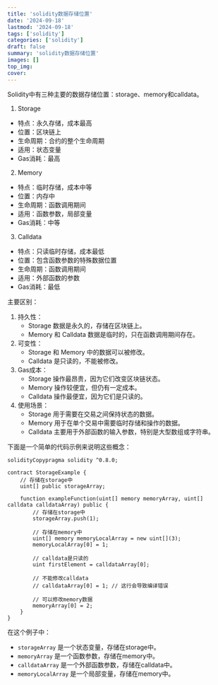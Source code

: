```yaml
---
title: 'solidity数据存储位置'
date: '2024-09-18'
lastmod: '2024-09-18'
tags: ['solidity']
categories: ['solidity']
draft: false
summary: 'solidity数据存储位置'
images: []
top_img: 
cover: 
---
```



Solidity中有三种主要的数据存储位置：storage、memory和calldata。

1. Storage

- 特点：永久存储，成本最高
- 位置：区块链上
- 生命周期：合约的整个生命周期
- 适用：状态变量
- Gas消耗：最高

2. Memory

- 特点：临时存储，成本中等
- 位置：内存中
- 生命周期：函数调用期间
- 适用：函数参数，局部变量
- Gas消耗：中等

3. Calldata

- 特点：只读临时存储，成本最低
- 位置：包含函数参数的特殊数据位置
- 生命周期：函数调用期间
- 适用：外部函数的参数
- Gas消耗：最低

主要区别：

1. 持久性：
   - Storage 数据是永久的，存储在区块链上。
   - Memory 和 Calldata 数据是临时的，只在函数调用期间存在。
2. 可变性：
   - Storage 和 Memory 中的数据可以被修改。
   - Calldata 是只读的，不能被修改。
3. Gas成本：
   - Storage 操作最昂贵，因为它们改变区块链状态。
   - Memory 操作较便宜，但仍有一定成本。
   - Calldata 操作最便宜，因为它们是只读的。
4. 使用场景：
   - Storage 用于需要在交易之间保持状态的数据。
   - Memory 用于在单个交易中需要临时存储和操作的数据。
   - Calldata 主要用于外部函数的输入参数，特别是大型数组或字符串。

下面是一个简单的代码示例来说明这些概念：

```solidity
solidityCopypragma solidity ^0.8.0;

contract StorageExample {
    // 存储在storage中
    uint[] public storageArray;

    function exampleFunction(uint[] memory memoryArray, uint[] calldata calldataArray) public {
        // 存储在storage中
        storageArray.push(1);

        // 存储在memory中
        uint[] memory memoryLocalArray = new uint[](3);
        memoryLocalArray[0] = 1;

        // calldata是只读的
        uint firstElement = calldataArray[0];

        // 不能修改calldata
        // calldataArray[0] = 1; // 这行会导致编译错误

        // 可以修改memory数据
        memoryArray[0] = 2;
    }
}
```

在这个例子中：

- `storageArray` 是一个状态变量，存储在storage中。
- `memoryArray` 是一个函数参数，存储在memory中。
- `calldataArray` 是一个外部函数参数，存储在calldata中。
- `memoryLocalArray` 是一个局部变量，存储在memory中。